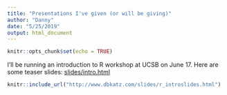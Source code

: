 ```yaml
---
title: "Presentations I've given (or will be giving)"
author: "Danny"
date: "5/25/2019"
output: html_document
---
```


```r
knitr::opts_chunk$set(echo = TRUE)
```

I'll be running an introduction to R workshop at UCSB on June 17. Here are some teaser slides: [slides/intro.html](/slides/r_introslides.html)

```r
knitr::include_url("http://www.dbkatz.com/slides/r_introslides.html")
```

